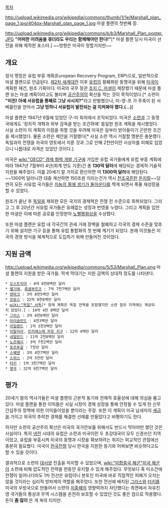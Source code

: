 {{{+1 Marshall Plan}}}

[[목차]]

http://upload.wikimedia.org/wikipedia/commons/thumb/1/1e/Marshall_plan_page_1.jpg/404px-Marshall_plan_page_1.jpg
마셜 플랜의 첫번째 장.

http://upload.wikimedia.org/wikipedia/commons/b/b3/Marshall_Plan_poster.JPG
'''"어떠한 어려움을 겪더라도 우리는 함께해야만 한다!"'''[* 마셜 플랜 당시 미국이 선전을 위해 제작한 포스터.]
~~방향은 미국이 정할거지만~~
== 개요 ==
정식 명칭은 유럽 부흥 계획(European Recovery Program, ERP)으로, 일반적으로 마셜 플랜으로 언급된다. [[제2차 세계대전]] 이후 [[유럽]]의 황폐화된 동맹국을 위해 [[미국]]이 계획한 재건, 원조 기획이다. 미국의 국무 장관 [[조지 C. 마셜]]이 제창했기 때문에 마셜 플랜 또는 마셜 계획이라고도 불리며 [[공산주의]]의 확산을 막는 것이 목적이었다.[* 소련이 '''"미친! 아예 서유럽을 통째로 그냥 사시지?"'''라고 반발했으나, 미-영-프 가 주축이 된 서베를린을 얻어서 '''그냥 멍하니 서유럽이 발전되는 걸 지켜봐야 했다.(...)''']

마셜 플랜은 1947년 6월에 있었던 구-미 회의에서 조직되었다. 미국은 [[소련]]과 그 동맹국에게도 '정치적 개혁과 외부 감독을 받는 조건하에' 동일한 원조 계획을 제시했었다. 사실 소련이 이 계획의 이점을 취할 것을 우려해 미국은 일부러 받아들이기 곤란한 조건을 제시했었다. 물론 소련은 제안을 거절했다[* 사실 소련 역시 거절할 명분은 충분했다. 독일과의 전쟁을 자국의 영토에서 치룬 것과 그로 인해 2천만이란 사상자를 피해로 입었으니 나름대로 자격은 있었던 것이다.].

미국은 [[wiki:"OECD" 경제 협력 개발 기구]]에 가입한 유럽 국가들에게 유럽 부흥 계획에 따라 1947년 7월부터 4년(회계 연도 기준)간 총 '''130억 달러'''에 해당되는 경제적·기술적 지원을 해주었다. 이를 20세기 말 가치로 환산하면 약 '''1300억 달러'''에 해당된다. ~~1300억 달러니깐 대충 계산하면 150조원 이라는건가 역시 [[천조국]]흔한 [[돈지랄]]~~당연히 모든 서유럽 국가들은 [[저놈의 몸에 생기가 돌아온다]]를 찍게 되면서 폭풍 재성장을 할 수 있었다.

원조가 끝난 후 [[독일]]을 제외한 모든 국가의 경제력은 전쟁 전 수준으로 회복되었다. 그리고 그 후 20년간 서유럽 국가들은 유례없는 성장과 번영을 누렸다. 그리고 계획을 입안한 마셜은 이에 따른 공로를 인정받아 [[노벨평화상]]을 수상했다.

또한 마셜 플랜은 유럽 내 각국간의 관세 거래 장벽을 철폐하고 각국의 경제 수준을 맞추기 위해 설치한 기구 등을 통해 유럽 통합화의 첫 번째 계기가 되었다. 본래 이것들은 미국의 경영 방식을 체계적으로 도입하기 위해 만들어진 것이었다.

== 지원 금액 ==
http://upload.wikimedia.org/wikipedia/commons/5/53/Marshall_Plan.png
마셜 플랜의 지원을 받은 국가들. 적색 막대기는 지원 금액의 상대적 정도를 나타낸다.

 * [[오스트리아]] : 4억 8천8백만 달러
 * [[벨기에]], [[룩셈부르크]] : 7억 7천7백만 달러
 * [[덴마크]] : 3억 8천5백만 달러
 * [[프랑스]] : 22억 9천6백만 달러
 * [[wiki:"독일" 서독]][* 원래 계획은 독일 전역을 포함했지만 소련 점유 지역에는 제공되지 않았다.] : 14억 4천 8백만 달러
 * [[그리스]] : 3억 6천6백만 달러
 * [[아이슬란드]] : 4천3백만 달러
 * [[아일랜드]] : 1억 3천3백만 달러
 * [[이탈리아]], [[트리에스테 자유 지구]] : 12억 4백만 달러
 * [[네덜란드]] : 11억 2천8백만 달러
 * [[노르웨이]] : 3억 7천2백만 달러
 * [[포르투갈]] : 7천만 달러
 * [[스웨덴]] : 3억 4천7백만 달러
 * [[스위스]] : 2억 5천만 달러
 * [[터키]] : 1억 3천7백만 달러
 * [[영국]] : 32억 9천7백만 달러

== 평가 ==
20세기 말의 역사가들은 마셜 플랜의 근본적 동기와 전체적 효율성에 대해 의심을 품고 있다. 마셜 플랜을 통한 이익들은 사실 시장이 경제 성장을 통해 안정될 수 있게 한 신무간섭주의 정책에 의한 이익들이었을 뿐이라는 주장. 또한 이 계획이 미국 납세자의 [[세금]]을 가지고 외국의 추락한 경제를 해결한 선례를 만들었다고 비평하기도 한다. 

하지만 소련의 공산주의 확산은 미국의 국가안보를 위해서도 반드시 막아야만 했던 것은 사실이다. 특히 [[냉전]] 시대의 유럽은 소련과 미국이란 두 초강대국이 모두 신경쓰던 지역이었고, 유럽을 부흥시켜 미국의 동맹과 시장을 확보하려는 취지는 외교적인 관점에선 충분히 필요했다. 미국이 [[한국전쟁]] 당시 한국을 지원한 동기와 어찌보면 비슷하다고도 할 수 있을 것이다. 

결과적으로 소련의 [[대서양]] 진출을 저지할 수 있었으며, [[wiki:"미합중국 해군"미국 해군]]이 소련에 비해 압도적인 전력을 한동안 유지할 수 있게 해주었다. 무엇보다 혹 미소간에 전쟁이 일어나더라도 1차 전선은 유럽이니 본토인 미국에 바로 직접적인 피해가 오지는 않을 것이라는 심리적 방파제의 역할을 해주었다. 또한 전선에 배치된 [[그리스]]와 [[터키]]를 미국의 우방국으로 만들어서 소련의 [[지중해]]의 영향력까지 차단했다는 측면에서 자유진영 국가들의 통상과 무역 시스템을 온전히 보호할 수 있었던 것도 좋은 점으로 작용했다. 돈이 '''좀 많이''' 든 게 옥의 티지만.
